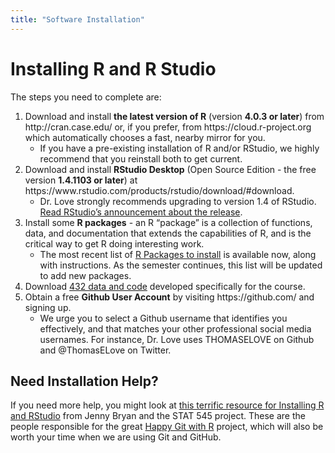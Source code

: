 ```yaml
---
title: "Software Installation"
---
```


# Installing R and R Studio

The steps you need to complete are:

1. Download and install **the latest version of R** (version **4.0.3 or later**) from http://cran.case.edu/ or, if you prefer, from https://cloud.r-project.org which automatically chooses a fast, nearby mirror for you.
    - If you have a pre-existing installation of R and/or RStudio, we highly recommend that you reinstall both to get current.
2. Download and install **RStudio Desktop** (Open Source Edition - the free version **1.4.1103 or later**) at https://www.rstudio.com/products/rstudio/download/#download. 
    - Dr. Love strongly recommends upgrading to version 1.4 of RStudio. [Read RStudio's announcement about the release](https://blog.rstudio.com/2021/01/19/announcing-rstudio-1-4/).
3. Install some **R packages** - an R "package" is a collection of functions, data, and documentation that extends the capabilities of R, and is the critical way to get R doing interesting work. 
    - The most recent list of [R Packages to install](r_packages.html) is available now, along with instructions. As the semester continues, this list will be updated to add new packages.
4. Download [432 data and code](data_index.html) developed specifically for the course.
5. Obtain a free **Github User Account** by visiting https://github.com/ and signing up. 
    - We urge you to select a Github username that identifies you effectively, and that matches your other professional social media usernames. For instance, Dr. Love uses THOMASELOVE on Github and @ThomasELove on Twitter.
    
## Need Installation Help?

If you need more help, you might look at [this terrific resource for Installing R and RStudio](https://stat545.com/install.html) from Jenny Bryan and the STAT 545 project. These are the people responsible for the great [Happy Git with R](http://happygitwithr.com/) project, which will also be worth your time when we are using Git and GitHub.
